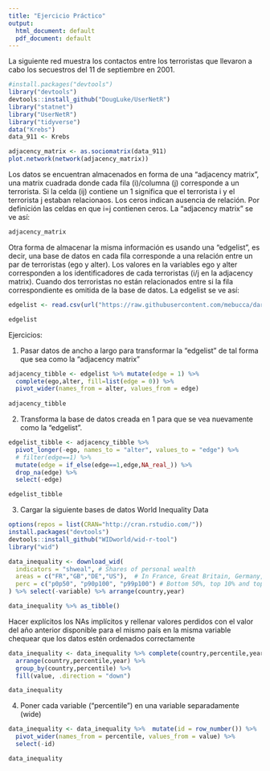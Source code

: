 ```yaml
---
title: "Ejercicio Práctico"
output:
  html_document: default
  pdf_document: default
---
```



La siguiente red muestra los contactos entre los terroristas que llevaron a cabo los secuestros del 11 de septiembre en 2001. 

```r
#install.packages("devtools")
library("devtools") 
devtools::install_github("DougLuke/UserNetR")
library("statnet") 
library("UserNetR")
library("tidyverse")
data("Krebs")
data_911 <- Krebs

adjacency_matrix <- as.sociomatrix(data_911)
plot.network(network(adjacency_matrix))

```

Los datos se encuentran almacenados en forma de una "adjacency matrix", una matrix cuadrada donde cada fila (i)/columna (j) corresponde a un terrorista. Si la celda (ij) contiene un 1 significa que el terrorista i y el terrorista j estaban relacionaos. Los ceros indican ausencia de relación. Por definición las celdas en que i=j contienen ceros. La "adjacency matrix" se ve así:

```r
adjacency_matrix
```

Otra forma de almacenar la misma información es usando una "edgelist", es decir, una base de datos en cada fila corresponde a una relación entre un par de terroristas (ego y alter). Los valores en la variables ego y alter corresponden a los identificadores de cada terroristas (i/j en la adjacency matrix). Cuando dos terroristas no están relacionados entre si la fila correspondiente es omitida de la base de datos. La edgelist se ve así:

```r
edgelist <- read.csv(url("https://raw.githubusercontent.com/mebucca/dar_soc4001/master/slides/class_10/network_terrorists911.csv"))

edgelist 
```

Ejercicios:
  
  
1. Pasar datos de ancho a largo para transformar la "edgelist" de tal forma que sea como la "adjacency matrix"

```r
adjacency_tibble <- edgelist %>% mutate(edge = 1) %>%
  complete(ego,alter, fill=list(edge = 0)) %>%
  pivot_wider(names_from = alter, values_from = edge)
  
adjacency_tibble 
```


2. Transforma la base de datos creada en 1 para que se vea nuevamente como la "edgelist". 

```r
edgelist_tibble <- adjacency_tibble %>%
  pivot_longer(-ego, names_to = "alter", values_to = "edge") %>%
  # filter(edge==1) %>%
  mutate(edge = if_else(edge==1,edge,NA_real_)) %>%
  drop_na(edge) %>%
  select(-edge)

edgelist_tibble
```

3. Cargar la siguiente bases de datos World Inequality Data

```r
options(repos = list(CRAN="http://cran.rstudio.com/"))
install.packages("devtools")
devtools::install_github("WIDworld/wid-r-tool")
library("wid")

data_inequality <- download_wid(
  indicators = "shweal", # Shares of personal wealth
  areas = c("FR","GB","DE","US"),  # In France, Great Britain, Germany, USA
  perc = c("p0p50", "p90p100", "p99p100") # Bottom 50%, top 10% and top 1%
) %>% select(-variable) %>% arrange(country,year)

data_inequality %>% as_tibble()
```

Hacer explícitos los NAs implícitos y rellenar valores perdidos con el valor del año anterior disponible para el mismo país en la misma variable chequear que los datos estén ordenados correctamente

```r
data_inequality <- data_inequality %>% complete(country,percentile,year) %>%
  arrange(country,percentile,year) %>%
  group_by(country,percentile) %>%
  fill(value, .direction = "down")

data_inequality 
```

4. Poner cada variable ("percentile") en una variable separadamente (wide)

```r
data_inequality <- data_inequality %>%  mutate(id = row_number()) %>% 
  pivot_wider(names_from = percentile, values_from = value) %>%
  select(-id)

data_inequality 

```